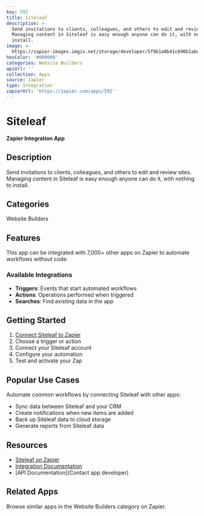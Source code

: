 ```yaml
---
key: 592
title: Siteleaf
description: >-
  Send invitations to clients, colleagues, and others to edit and review sites.
  Managing content in Siteleaf is easy enough anyone can do it, with nothing to
  install.
image: >-
  https://zapier-images.imgix.net/storage/developer/5f9b1a0b41c690b1abdd21ae5bdfe467_2.png?auto=format%2Ccompress&ixlib=python-3.0.0&q=50
hexColor: '#000000'
categories: Website Builders
apiUrl: ''
collection: Apps
source: zapier
type: Integration
zapierUrl: 'https://zapier.com/apps/592'
---
```

# Siteleaf

**Zapier Integration App**

## Description

Send invitations to clients, colleagues, and others to edit and review sites. Managing content in Siteleaf is easy enough anyone can do it, with nothing to install.

## Categories

Website Builders

## Features

This app can be integrated with 7,000+ other apps on Zapier to automate workflows without code.

### Available Integrations

- **Triggers**: Events that start automated workflows
- **Actions**: Operations performed when triggered
- **Searches**: Find existing data in the app

## Getting Started

1. [Connect Siteleaf to Zapier](https://zapier.com/apps/592)
2. Choose a trigger or action
3. Connect your Siteleaf account
4. Configure your automation
5. Test and activate your Zap

## Popular Use Cases

Automate common workflows by connecting Siteleaf with other apps:

- Sync data between Siteleaf and your CRM
- Create notifications when new items are added
- Back up Siteleaf data to cloud storage
- Generate reports from Siteleaf data

## Resources

- [Siteleaf on Zapier](https://zapier.com/apps/592)
- [Integration Documentation](https://zapier.com/apps/592/integrations)
- [API Documentation](Contact app developer)

## Related Apps

Browse similar apps in the Website Builders category on Zapier.
